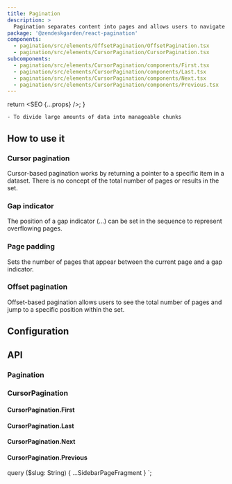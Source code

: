 ```yaml
---
title: Pagination
description: >
  Pagination separates content into pages and allows users to navigate between those pages.
package: '@zendeskgarden/react-pagination'
components:
  - pagination/src/elements/OffsetPagination/OffsetPagination.tsx
  - pagination/src/elements/CursorPagination/CursorPagination.tsx
subcomponents:
  - pagination/src/elements/CursorPagination/components/First.tsx
  - pagination/src/elements/CursorPagination/components/Last.tsx
  - pagination/src/elements/CursorPagination/components/Next.tsx
  - pagination/src/elements/CursorPagination/components/Previous.tsx
---
```



  return <SEO {...props} />;
}

<Usage>
  <Use>

    - To divide large amounts of data into manageable chunks

  </Use>
</Usage>

## How to use it

### Cursor pagination

Cursor-based pagination works by returning a pointer to a specific item in a
dataset. There is no concept of the total number of pages or results in the set.


<CodeExample code={CursorDefaultCode}>
  <CursorDefault />
</CodeExample>

### Gap indicator

The position of a gap indicator (...) can be set in the sequence to represent
overflowing pages.


<CodeExample code={OffsetGapCode}>
  <OffsetGap />
</CodeExample>

### Page padding

Sets the number of pages that appear between the current page and a gap
indicator.


<CodeExample code={OffsetPaddingCode}>
  <OffsetPadding />
</CodeExample>

### Offset pagination

Offset-based pagination allows users to see the total number of pages and jump
to a specific position within the set.


<CodeExample code={OffsetDefaultCode}>
  <OffsetDefault />
</CodeExample>

## Configuration

<Configuration reactPackage={props.data.mdx.package} components={props.data.mdx.components} />

## API

### Pagination

<Component components={props.data.mdx.components} componentName="offsetPagination" />

<PropSheet components={props.data.mdx.components} componentName="offsetPagination" />

### CursorPagination

<Component components={props.data.mdx.components} componentName="cursorPagination" />

<PropSheet components={props.data.mdx.components} componentName="cursorPagination" />

#### CursorPagination.First

<Component components={props.data.mdx.subcomponents} componentName="cursorPagination.first" />

<PropSheet components={props.data.mdx.subcomponents} componentName="cursorPagination.first" />

#### CursorPagination.Last

<Component components={props.data.mdx.subcomponents} componentName="cursorPagination.last" />

<PropSheet components={props.data.mdx.subcomponents} componentName="cursorPagination.last" />

#### CursorPagination.Next

<Component components={props.data.mdx.subcomponents} componentName="cursorPagination.next" />

<PropSheet components={props.data.mdx.subcomponents} componentName="cursorPagination.next" />

#### CursorPagination.Previous

<Component components={props.data.mdx.subcomponents} componentName="cursorPagination.previous" />

<PropSheet components={props.data.mdx.subcomponents} componentName="cursorPagination.previous" />


  query ($slug: String) {
    ...SidebarPageFragment
  }
`;
